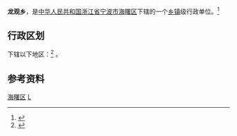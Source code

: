 {{中国乡级行政区|33/02/12/200/000}}
'''龙观乡'''，是[[中华人民共和国|中华人民共和国]][[浙江省|浙江省]][[宁波市|宁波市]][[海曙区|海曙区]]下辖的一个[[乡镇|乡镇]]级行政单位。<ref>{{PRC admin/ref sgc|{{PRC admin/parent|{{{1|}}}}}}}</ref>

== 行政区划 ==
{{PRC admin/data/{{PRC admin/fillcode|33/02/12/200/000}}|PRC admin/name}}下辖以下地区：<ref>{{PRC admin/ref sgc|{{{1|}}}}}</ref>
{{PRC admin/children|33/02/12/200/000}}。

== 参考资料 ==
{{reflist}}

{{海曙区行政区划}}
[[Category:宁波市乡镇|海曙区]]
[[Category:海曙区行政区划|L]]